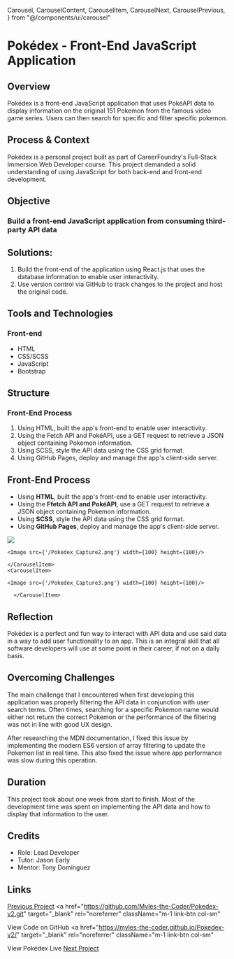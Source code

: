  Carousel,
  CarouselContent,
  CarouselItem,
  CarouselNext,
  CarouselPrevious,
} from "@/components/ui/carousel"

# Pokédex - Front-End JavaScript Application

## Overview

Pokédex is a front-end JavaScript application that uses PokéAPI data to display information on the original 151 Pokemon from the famous video game series. Users can then search for specific and filter specific pokemon.

## Process & Context

Pokédex is a personal project built as part of CareerFoundry's Full-Stack Immersion Web Developer course. This project demanded a solid understanding of using JavaScript for both back-end and front-end development.

## Objective

### Build a front-end JavaScript application from consuming third-party API data

## Solutions:

1. Build the front-end of the application using React.js that uses the database information to enable user interactivity.
2. Use version control via GitHub to track changes to the project and host the original code.

## Tools and Technologies

### Front-end

- HTML
- CSS/SCSS
- JavaScript
- Bootstrap

## Structure

### Front-End Process

1. Using HTML, built the app's front-end to enable user interactivity.
2. Using the Fetch API and PokéAPI, use a GET request to retrieve a JSON object containing Pokemon information.
3. Using SCSS, style the API data using the CSS grid format.
4. Using GitHub Pages, deploy and manage the app's client-side server.

<div className="m-auto w-90" id="Structure">
  <h2 className="m-4">Front-End Process</h2>
  <div className="divider">
    <ul>
      <li>Using <b>HTML</b>, built the app's front-end to enable user interactivity.</li>
      <li>Using the <b>Ffetch API and PokéAPI</b>, use a GET request to retrieve a JSON object containing Pokemon information.</li>
      <li>Using <b>SCSS</b>, style the API data using the CSS grid format.</li>
      <li>Using <b>GitHub Pages</b>, deploy and manage the app's client-side server.</li>
    </ul>
 
<Carousel>
  <CarouselContent>
    <CarouselItem>
    <Image src={'/Pokedex_Capture.png'} width={100} height={100}/> 
    </CarouselItem>
    <CarouselItem>
    
    <Image src={'/Pokedex_Capture2.png'} width={100} height={100}/> 

    </CarouselItem>
    <CarouselItem>
     
    <Image src={'/Pokedex_Capture3.png'} width={100} height={100}/> 

      </CarouselItem>
  </CarouselContent>
  <CarouselPrevious />
  <CarouselNext />
</Carousel>

  </div>
</div>

## Reflection

Pokédex is a perfect and fun way to interact with API data and use said data in a way to add user functionality to an app. This is an integral skill that all software developers will use at some point in their career, if not on a daily basis.

## Overcoming Challenges

The main challenge that I encountered when first developing this application was properly filtering the API data in conjunction with user search terms. Often times, searching for a specific Pokemon name would either not return the correct Pokemon or the performance of the filtering was not in line with good UX design.

After researching the MDN documentation, I fixed this issue by implementing the modern ES6 version of array filtering to update the Pokemon list in real time. This also fixed the issue where app performance was slow during this operation.

## Duration

This project took about one week from start to finish. Most of the development time was spent on implementing the API data and how to display that information to the user.

## Credits

- Role: Lead Developer
- Tutor: Jason Early
- Mentor: Tony Dominguez

## Links

<a href="\gatherr" className="m-1 link-btn col-sm">Previous Project</a>
<a
  href="https://github.com/Myles-the-Coder/Pokedex-v2.git"
  target="_blank"
  rel="noreferrer"
  className="m-1 link-btn col-sm"
>
  View Code on GitHub
</a>
<a
  href="https://myles-the-coder.github.io/Pokedex-v2/"
  target="_blank"
  rel="noreferrer"
  className="m-1 link-btn col-sm"
>
  View Pokédex Live
</a>
<a href="\filmfever" className="m-1 link-btn col-sm">Next Project</a>
